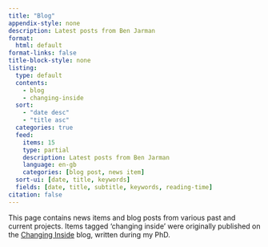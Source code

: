 ```yaml
---
title: "Blog"
appendix-style: none
description: Latest posts from Ben Jarman
format:
  html: default
format-links: false
title-block-style: none
listing:
  type: default
  contents:
    - blog
    - changing-inside
  sort:
    - "date desc"
    - "title asc"
  categories: true
  feed:
    items: 15
    type: partial
    description: Latest posts from Ben Jarman
    language: en-gb   
    categories: [blog post, news item]
  sort-ui: [date, title, keywords]
  fields: [date, title, subtitle, keywords, reading-time]
citation: false
---
```


::: {.callout-note}
This page contains news items and blog posts from various past and current projects. Items tagged 'changing inside' were originally published on the [Changing Inside](https://changinginside.co.uk) blog, written during my PhD.
:::